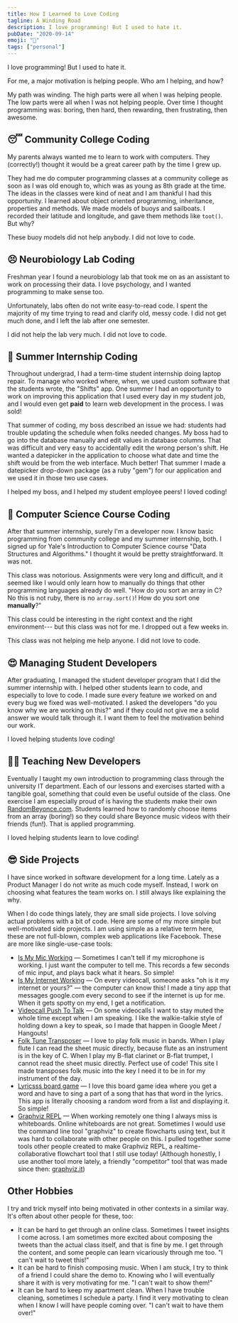 ```yaml
---
title: How I Learned to Love Coding
tagline: A Winding Road
description: I love programming! But I used to hate it.
pubDate: "2020-09-14"
emoji: "🥾"
tags: ["personal"]
---
```


I love programming! But I used to hate it.

For me, a major motivation is helping people. Who am I helping, and how?

My path was winding. The high parts were all when I was helping people. The low parts were all when I was not helping people. Over time I thought programming was: boring, then hard, then rewarding, then frustrating, then awesome.

## 😴 Community College Coding

My parents always wanted me to learn to work with computers. They (correctly!) thought it would be a great career path by the time I grew up.

They had me do computer programming classes at a community college as soon as I was old enough to, which was as young as 8th grade at the time. The ideas in the classes were kind of neat and I am thankful I had this opportunity. I learned about object oriented programming, inheritance, properties and methods. We made models of buoys and sailboats. I recorded their latitude and longitude, and gave them methods like `toot()`. But why?

These buoy models did not help anybody. I did not love to code.

## 😣 Neurobiology Lab Coding

Freshman year I found a neurobiology lab that took me on as an assistant to work on processing their data. I love psychology, and I wanted programming to make sense too.

Unfortunately, labs often do not write easy-to-read code. I spent the majority of my time trying to read and clarify old, messy code. I did not get much done, and I left the lab after one semester.

I did not help the lab very much. I did not love to code.

## 🤩 Summer Internship Coding

Throughout undergrad, I had a term-time student internship doing laptop repair. To manage who worked where, when, we used custom software that the students wrote, the "Shifts" app. One summer I had an opportunity to work on improving this application that I used every day in my student job, and I would even get **paid** to learn web development in the process. I was sold!

That summer of coding, my boss described an issue we had: students had trouble updating the schedule when folks needed changes. My boss had to go into the database manually and edit values in database columns. That was difficult and very easy to accidentally edit the wrong person's shift. He wanted a datepicker in the application to choose what date and time the shift would be from the web interface. Much better! That summer I made a datepicker drop-down package (as a ruby "gem") for our application and we used it in those two use cases.

I helped my boss, and I helped my student employee peers! I loved coding!

## 😤 Computer Science Course Coding

After that summer internship, surely I'm a developer now. I know basic programming from community college and my summer internship, both. I signed up for Yale's Introduction to Computer Science course "Data Structures and Algorithms." I thought it would be pretty straightforward. It was not.

This class was notorious. Assignments were very long and difficult, and it seemed like I would only learn how to manually do things that other programming languages already do well. "How do you sort an array in C? No this is not ruby, there is no `array.sort()`! How do you sort one **manually**?"

This class could be interesting in the right context and the right environment--- but this class was not for me. I dropped out a few weeks in.

This class was not helping me help anyone. I did not love to code.

## 😍 Managing Student Developers

After graduating, I managed the student developer program that I did the summer internship with. I helped other students learn to code, and especially to love to code. I made sure every feature we worked on and every bug we fixed was well-motivated. I asked the developers "do you know why we are working on this?" and if they could not give me a solid answer we would talk through it. I want them to feel the motivation behind our work.

I loved helping students love coding!

## 👨‍🏫 Teaching New Developers

Eventually I taught my own introduction to programming class through the university IT department. Each of our lessons and exercises started with a tangible goal, something that could even be useful outside of the class. One exercise I am especially proud of is having the students make their own [RandomBeyonce.com](http://randombeyonce.com/). Students learned how to randomly choose items from an array (boring!) so they could share Beyonce music videos with their friends (fun!). That is applied programming.

I loved helping students learn to love coding!

## 😎 Side Projects

I have since worked in software development for a long time. Lately as a Product Manager I do not write as much code myself. Instead, I work on choosing what features the team works on. I still always like explaining the why.

When I do code things lately, they are small side projects. I love solving actual problems with a bit of code. Here are some of my more simple but well-motivated side projects. I am using simple as a relative term here, these are not full-blown, complex web applications like Facebook. These are more like single-use-case tools:

- [Is My Mic Working](https://ismymicworking.com) — Sometimes I can't tell if my microphone is working. I just want the computer to tell me. This records a few seconds of mic input, and plays back what it hears. So simple!
- [Is My Internet Working](https://github.com/caseywatts/electron-ping) — On every videocall, someone asks "oh is it my internet or yours?" — the computer can know this! I made a tiny app that messages google.com every second to see if the internet is up for me. When it gets spotty on my end, I get a notification.
- [Videocall Push To Talk](http://caseywatts.com/ptt) — On some videocalls I want to stay muted the whole time except when I am speaking. I like the walkie-talkie style of holding down a key to speak, so I made that happen in Google Meet / Hangouts!
- [Folk Tune Transposer](https://folktunetransposer.com) — I love to play folk music in bands. When I play flute I can read the sheet music directly, because flute as an instrument is in the key of C. When I play my B-flat clarinet or B-flat trumpet, I cannot read the sheet music directly. Perfect use of code! This site I made transposes folk music into the key I need it to be in for my instrument of the day.
- [Lyricsss board game](https://lyricsss.netlify.app) — I love this board game idea where you get a word and have to sing a part of a song that has that word in the lyrics. This app is literally choosing a random word from a list and displaying it. So simple!
- [Graphviz REPL](http://www.graphvizrepl.com) — When working remotely one thing I always miss is whiteboards. Online whiteboards are not great. Sometimes I would use the command line tool "graphviz" to create flowcharts using text, but it was hard to collaborate with other people on this. I pulled together some tools other people created to make Graphviz REPL, a realtime-collaborative flowchart tool that I still use today! (Although honestly, I use another tool more lately, a friendly "competitor" tool that was made since then: [graphviz.it](http://graphviz.it))

## Other Hobbies

I try and trick myself into being motivated in other contexts in a similar way. It's often about other people for these, too:

- It can be hard to get through an online class. Sometimes I tweet insights I come across. I am sometimes more excited about composing the tweets than the actual class itself, and that is fine by me. I get through the content, and some people can learn vicariously through me too. "I can't wait to tweet this!"
- It can be hard to finish composing music. When I am stuck, I try to think of a friend I could share the demo to. Knowing who I will eventually share it with is very motivating for me. "I can't wait to show them!"
- It can be hard to keep my apartment clean. When I have trouble cleaning, sometimes I schedule a party. I find it very motivating to clean when I know I will have people coming over. "I can't wait to have them over!"
